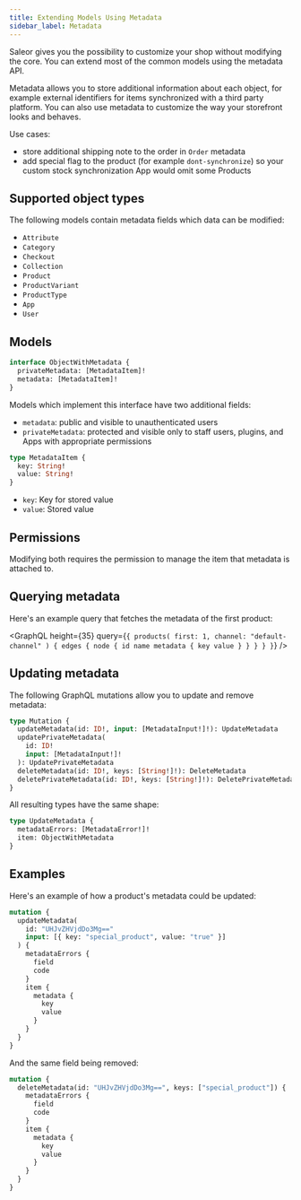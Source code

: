 ```yaml
---
title: Extending Models Using Metadata
sidebar_label: Metadata
---
```



Saleor gives you the possibility to customize your shop without modifying the core. You can extend most of the common models using the metadata API.

Metadata allows you to store additional information about each object, for example external identifiers for items synchronized with a third party platform. You can also use metadata to customize the way your storefront looks and behaves.

Use cases:
- store additional shipping note to the order in `Order` metadata
- add special flag to the product (for example `dont-synchronize`) so your custom stock synchronization App would omit some Products 

## Supported object types

The following models contain metadata fields which data can be modified:

- `Attribute`
- `Category`
- `Checkout`
- `Collection`
- `Product`
- `ProductVariant`
- `ProductType`
- `App`
- `User`

## Models

```graphql
interface ObjectWithMetadata {
  privateMetadata: [MetadataItem]!
  metadata: [MetadataItem]!
}
```

Models which implement this interface have two additional fields:
- `metadata`: public and visible to unauthenticated users
- `privateMetadata`: protected and visible only to staff users, plugins, and Apps with appropriate permissions

```graphql
type MetadataItem {
  key: String!
  value: String!
}
```

- `key`: Key for stored value
- `value`: Stored value

## Permissions

Modifying both requires the permission to manage the item that metadata is attached to.

## Querying metadata

Here's an example query that fetches the metadata of the first product:

<GraphQL
  height={35}
  query={`{
  products(
    first: 1,
    channel: "default-channel"
  ) {
    edges {
      node {
        id
        name
        metadata {
          key
          value
        }
      }
    }
  }
}`}
/>

## Updating metadata

The following GraphQL mutations allow you to update and remove metadata:

```graphql
type Mutation {
  updateMetadata(id: ID!, input: [MetadataInput!]!): UpdateMetadata
  updatePrivateMetadata(
    id: ID!
    input: [MetadataInput!]!
  ): UpdatePrivateMetadata
  deleteMetadata(id: ID!, keys: [String!]!): DeleteMetadata
  deletePrivateMetadata(id: ID!, keys: [String!]!): DeletePrivateMetadata
}
```

All resulting types have the same shape:

```graphql
type UpdateMetadata {
  metadataErrors: [MetadataError!]!
  item: ObjectWithMetadata
}
```

## Examples

Here's an example of how a product's metadata could be updated:

```graphql {2-5}
mutation {
  updateMetadata(
    id: "UHJvZHVjdDo3Mg=="
    input: [{ key: "special_product", value: "true" }]
  ) {
    metadataErrors {
      field
      code
    }
    item {
      metadata {
        key
        value
      }
    }
  }
}
```

And the same field being removed:

```graphql {2-5}
mutation {
  deleteMetadata(id: "UHJvZHVjdDo3Mg==", keys: ["special_product"]) {
    metadataErrors {
      field
      code
    }
    item {
      metadata {
        key
        value
      }
    }
  }
}
```
